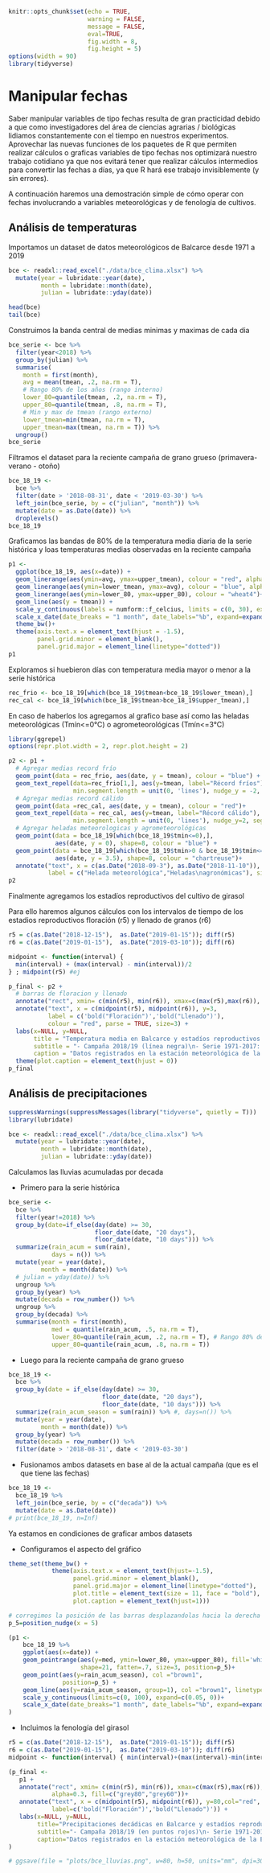 ```r
knitr::opts_chunk$set(echo = TRUE, 
                      warning = FALSE, 
                      message = FALSE, 
                      eval=TRUE, 
                      fig.width = 8, 
                      fig.height = 5)
options(width = 90)
library(tidyverse)
```

# Manipular fechas {#fechas}

Saber manipular variables de tipo fechas resulta de gran practicidad debido a que como investigadores del área de ciencias agrarias / biológicas lidiamos constantemente con el tiempo en nuestros experimentos. Aprovechar las nuevas funciones de los paquetes de R que permiten realizar cálculos o graficas variables de tipo fechas nos optimizará nuestro trabajo cotidiano ya que nos evitará tener que realizar cálculos intermedios para convertir las fechas a días, ya que R hará ese trabajo invisiblemente (y sin errores).    

A continuación haremos una demostración simple de cómo operar con fechas involucrando a variables meteorológicas y de fenología de cultivos.

## Análisis de temperaturas

Importamos un dataset de datos meteorológicos de Balcarce desde 1971 a 2019

```r
bce <- readxl::read_excel("./data/bce_clima.xlsx") %>%
  mutate(year = lubridate::year(date),
         month = lubridate::month(date),
         julian = lubridate::yday(date))

head(bce)
tail(bce)
```

Construimos la banda central de medias minimas y maximas de cada dia

```r
bce_serie <- bce %>%
  filter(year<2018) %>%
  group_by(julian) %>%
  summarise(
    month = first(month),
    avg = mean(tmean, .2, na.rm = T),
    # Rango 80% de los años (rango interno)
    lower_80=quantile(tmean, .2, na.rm = T),
    upper_80=quantile(tmean, .8, na.rm = T),
    # Min y max de tmean (rango externo)
    lower_tmean=min(tmean, na.rm = T),
    upper_tmean=max(tmean, na.rm = T)) %>%
  ungroup()
bce_serie
```

Filtramos el dataset para la reciente campaña de grano grueso (primavera- verano - otoño)

```r
bce_18_19 <-
  bce %>%
  filter(date > '2018-08-31', date < '2019-03-30') %>%
  left_join(bce_serie, by = c("julian", "month")) %>%
  mutate(date = as.Date(date)) %>%
  droplevels()
bce_18_19
```

Graficamos las bandas de 80% de la temperatura media diaria de la serie histórica y loas temperaturas medias observadas en la reciente campaña 

```r
p1 <-
  ggplot(bce_18_19, aes(x=date)) +
  geom_linerange(aes(ymin=avg, ymax=upper_tmean), colour = "red", alpha=.2)+
  geom_linerange(aes(ymin=lower_tmean, ymax=avg), colour = "blue", alpha=.2) +
  geom_linerange(aes(ymin=lower_80, ymax=upper_80), colour = "wheat4")+
  geom_line(aes(y = tmean)) +
  scale_y_continuous(labels = numform::f_celcius, limits = c(0, 30), expand = c(0.05, 0))+
  scale_x_date(date_breaks = "1 month", date_labels="%b", expand=expand_scale(0.01,0))+
  theme_bw()+
  theme(axis.text.x = element_text(hjust = -1.5),
        panel.grid.minor = element_blank(),
        panel.grid.major = element_line(linetype="dotted"))
p1
```


Exploramos si huebieron días con temperatura media mayor o menor a la serie histórica 

```r
rec_frio <- bce_18_19[which(bce_18_19$tmean<bce_18_19$lower_tmean),]
rec_cal <- bce_18_19[which(bce_18_19$tmean>bce_18_19$upper_tmean),]
```

En caso de haberlos los agregamos al grafico base así como las heladas meteorológicas (Tmín<=0°C) o agrometeorológicas (Tmín<=3°C)

```r
library(ggrepel)
options(repr.plot.width = 2, repr.plot.height = 2)

p2 <- p1 +
  # Agregar medias record frío
  geom_point(data = rec_frio, aes(date, y = tmean), colour = "blue") +
  geom_text_repel(data=rec_frio[1,], aes(y=tmean, label="Récord fríos"), size=3,
                  min.segment.length = unit(0, 'lines'), nudge_y = -2, segment.color="grey50")+
  # Agregar medias record cálido
  geom_point(data =rec_cal, aes(date, y = tmean), colour = "red")+
  geom_text_repel(data = rec_cal, aes(y=tmean, label="Récord cálido"), size=3,
                  min.segment.length = unit(0, 'lines'), nudge_y=2, segment.color="grey50")+
  # Agregar heladas meteorologicas y agrometeorológicas
  geom_point(data = bce_18_19[which(bce_18_19$tmin<=0),],
             aes(date, y = 0), shape=8, colour = "blue") +
  geom_point(data = bce_18_19[which(bce_18_19$tmin>0 & bce_18_19$tmin<=3),],
             aes(date, y = 3.5), shape=8, colour = "chartreuse")+
  annotate("text", x = c(as.Date("2018-09-3"), as.Date("2018-11-10")), y = c(0,3.5),
           label = c("Helada meteorológica","Heladas\nagronómicas"), size=3, hjust = 0)
p2
```

Finalmente agregamos los estadíos reproductivos del cultivo de girasol

Para ello haremos algunos cálculos con los intervalos de tiempo de los estadios reproductivos floración (r5) y llenado de granos (r6)

```r
r5 = c(as.Date("2018-12-15"),  as.Date("2019-01-15")); diff(r5)
r6 = c(as.Date("2019-01-15"),  as.Date("2019-03-10")); diff(r6)

midpoint <- function(interval) {
  min(interval) + (max(interval) - min(interval))/2
} ; midpoint(r5) #ej
```


```r
p_final <- p2 +
  # barras de floracion y llenado
  annotate("rect", xmin= c(min(r5), min(r6)), xmax=c(max(r5),max(r6)), ymin=0, ymax=30, alpha=0.2, fill=c("grey80","grey60"))+
  annotate("text", x = c(midpoint(r5), midpoint(r6)), y=3,
           label = c('bold("Floración")','bold("Llenado")'),
           colour = "red", parse = TRUE, size=3) +
  labs(x=NULL, y=NULL,
       title = "Temperatura media en Balcarce y estadíos reproductivos del girasol",
       subtitle = "- Campaña 2018/19 (línea negra)\n- Serie 1971-2017: rango 80% (banda interna) y medias extremas (bandas externas)",
       caption = "Datos registrados en la estación meteorológica de la EEA INTA Balcarce")+
  theme(plot.caption = element_text(hjust = 0))
p_final
```


## Análisis de precipitaciones

```r
suppressWarnings(suppressMessages(library("tidyverse", quietly = T)))
library(lubridate)
```

```r
bce <- readxl::read_excel("./data/bce_clima.xlsx") %>%
  mutate(year = lubridate::year(date),
         month = lubridate::month(date),
         julian = lubridate::yday(date))
```

Calculamos las lluvias acumuladas por decada 

- Primero para la serie histórica 

```r
bce_serie <-
  bce %>%
  filter(year!=2018) %>%
  group_by(date=if_else(day(date) >= 30,
                        floor_date(date, "20 days"),
                        floor_date(date, "10 days"))) %>%
  summarize(rain_acum = sum(rain),
            days = n()) %>%
  mutate(year = year(date),
         month = month(date)) %>%
  # julian = yday(date)) %>%
  ungroup %>%
  group_by(year) %>%
  mutate(decada = row_number()) %>%
  ungroup %>%
  group_by(decada) %>%
  summarise(month = first(month),
            med = quantile(rain_acum, .5, na.rm = T),
            lower_80=quantile(rain_acum, .2, na.rm = T), # Rango 80% de los años
            upper_80=quantile(rain_acum, .8, na.rm = T))
```

- Luego para la reciente campaña de grano grueso

```r
bce_18_19 <-
  bce %>%
  group_by(date = if_else(day(date) >= 30,
                          floor_date(date, "20 days"),
                          floor_date(date, "10 days"))) %>%
  summarize(rain_acum_season = sum(rain)) %>% #, days=n()) %>%
  mutate(year = year(date),
         month = month(date)) %>%
  group_by(year) %>%
  mutate(decada = row_number()) %>%
  filter(date > '2018-08-31', date < '2019-03-30')
```

- Fusionamos ambos datasets en base al de la actual campaña (que es el que tiene las fechas)

```r
bce_18_19 <-
  bce_18_19 %>%
  left_join(bce_serie, by = c("decada")) %>%
  mutate(date = as.Date(date))
# print(bce_18_19, n=Inf)
```


Ya estamos en condiciones de graficar ambos datasets

- Configuramos el aspecto del gráfico

```r
theme_set(theme_bw() +
            theme(axis.text.x = element_text(hjust=-1.5),
                  panel.grid.minor = element_blank(),
                  panel.grid.major = element_line(linetype="dotted"),
                  plot.title = element_text(size = 11, face = "bold"),
                  plot.caption = element_text(hjust=1)))

```


```r
# corregimos la posición de las barras desplazandolas hacia la derecha
p_5=position_nudge(x = 5)

(p1 <-
    bce_18_19 %>%
    ggplot(aes(x=date)) +
    geom_pointrange(aes(y=med, ymin=lower_80, ymax=upper_80), fill='white', color='deepskyblue',
                    shape=21, fatten=.7, size=3, position=p_5)+
    geom_point(aes(y=rain_acum_season), col ="brown1",
               position=p_5) +
    geom_line(aes(y=rain_acum_season, group=1), col ="brown1", linetype="dashed", position=p_5)+
    scale_y_continuous(limits=c(0, 100), expand=c(0.05, 0))+
    scale_x_date(date_breaks="1 month", date_labels="%b", expand=expand_scale(0.05,0))
)
```
                  
- Incluimos la fenología del girasol

```r
r5 = c(as.Date("2018-12-15"),  as.Date("2019-01-15")); diff(r5)
r6 = c(as.Date("2019-01-15"),  as.Date("2019-03-10")); diff(r6)
midpoint <- function(interval) { min(interval)+(max(interval)-min(interval))/2 }; midpoint(r5)
```

```r
(p_final <-
   p1 +
   annotate("rect", xmin= c(min(r5), min(r6)), xmax=c(max(r5),max(r6)), ymin=70, ymax=90,
            alpha=0.3, fill=c("grey80","grey60"))+
   annotate("text", x = c(midpoint(r5), midpoint(r6)), y=80,col="red", parse=TRUE, size=3,
            label=c('bold("Floración")','bold("Llenado")')) +
   labs(x=NULL, y=NULL,
        title="Precipitaciones decádicas en Balcarce y estadíos reproductivos del girasol",
        subtitle="- Campaña 2018/19 (en puntos rojos)\n- Serie 1971-2017: mediana (puntos blancos) y rango 80% (barras azules)",
        caption="Datos registrados en la estación meteorológica de la EEA INTA Balcarce")
)

# ggsave(file = "plots/bce_lluvias.png", w=80, h=50, units="mm", dpi=300, scale=2)
```

